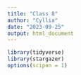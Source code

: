 ```yaml
---
title: "Class 8"
author: "Cyllia"
date: "2023-09-25"
output: html_document
---
```


```r
library(tidyverse)
library(stargazer)
options(scipen = 1) 
```



















